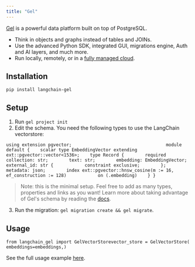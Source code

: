 ```yaml
---
title: "Gel"
---
```


[Gel](https://www.geldata.com/) is a powerful data platform built on top of PostgreSQL.

* Think in objects and graphs instead of tables and JOINs.
* Use the advanced Python SDK, integrated GUI, migrations engine, Auth and AI layers, and much more.
* Run locally, remotely, or in a [fully managed cloud](https://www.geldata.com/cloud).

## Installation

```
pip install langchain-gel
```

## Setup

1. Run `gel project init`
2. Edit the schema. You need the following types to use the LangChain vectorstore:

```
using extension pgvector;                                    module default {    scalar type EmbeddingVector extending ext::pgvector::vector<1536>;    type Record {        required collection: str;        text: str;        embedding: EmbeddingVector;         external_id: str {            constraint exclusive;        };        metadata: json;        index ext::pgvector::hnsw_cosine(m := 16, ef_construction := 128)            on (.embedding)    } }
```

> Note: this is the minimal setup. Feel free to add as many types, properties and links as you want! Learn more about taking advantage of Gel's schema by reading the [docs](https://docs.geldata.com/learn/schema).

3. Run the migration: `gel migration create && gel migrate`.

## Usage

```
from langchain_gel import GelVectorStorevector_store = GelVectorStore(    embeddings=embeddings,) 
```

See the full usage example [here](/oss/integrations/vectorstores/gel).
